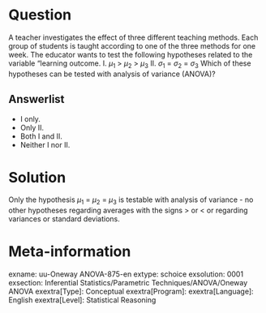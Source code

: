 Question
========
A teacher investigates the effect of three different teaching methods. Each group of students is taught according to one of the three methods for one week. The educator wants to test the following hypotheses related to the variable "learning outcome. I. $\mu_{1}$ > $\mu_{2}$ > $\mu_{3}$
II. $\sigma_{1}$ = $\sigma_{2}$ = $\sigma_{3}$
Which of these hypotheses can be tested with analysis of variance (ANOVA)?

Answerlist
----------
* I only.
* Only II.
* Both I and II.
* Neither I nor II.


Solution
========
Only the hypothesis $\mu_{1}$ = $\mu_{2}$ = $\mu_{3}$ is testable with analysis of variance - no other hypotheses regarding averages with the signs > or < or regarding variances or standard deviations.

Meta-information
================
exname: uu-Oneway ANOVA-875-en
extype: schoice
exsolution: 0001
exsection: Inferential Statistics/Parametric Techniques/ANOVA/Oneway ANOVA
exextra[Type]: Conceptual
exextra[Program]: 
exextra[Language]: English
exextra[Level]: Statistical Reasoning